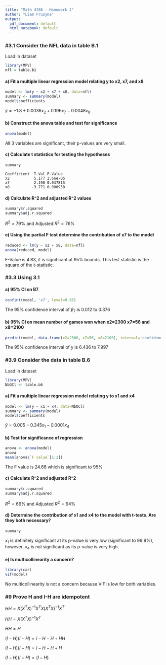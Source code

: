 ```yaml
---
title: "Math 4780 - Homework 2"
author: "Liam Fruzyna"
output:
  pdf_document: default
  html_notebook: default
---
```


### \#3.1 Consider the NFL data in table B.1
Load in dataset
```r
library(MPV)
nfl = table.b1
```

#### a) Fit a multiple linear regression model relating y to x2, x7, and x8
```r
model <- lm(y ~ x2 + x7 + x8, data=nfl)
summary <- summary(model)
model$coefficients
```

$\hat{y} = -1.8 + 0.0036x_2 + 0.196x_7 - 0.0048x_8$

#### b) Construct the anova table and test for significance
```r
anova(model)
```
All 3 variables are significant, their p-values are very small.

#### c) Calculate t statistics for testing the hypotheses
```r
summary
```

~~~
Coefficient  T-Val P-Value
x2           5.177 2.66e-05
x7           2.198 0.037815
x8          -3.771 0.000938
~~~

#### d) Calculate R^2 and adjusted R^2 values
```r
summary$r.squared
summary$adj.r.squared
```

$R^2 = 79\%$ and Adjusted $R^2 = 76\%$

#### e) Using the partial F test determine the contribution of x7 to the model
```r
reduced <- lm(y ~ x2 + x8, data=nfl)
anova(reduced, model)
```

F-Value is 4.83, it is significant at 95% bounds. This test statistic is the square of the t-statistic.

### \#3.3 Using 3.1
#### a) 95% CI on B7
```r
confint(model, 'x7', level=0.95)
```

The 95% confidence interval of $\beta_7$ is 0.012 to 0.376

#### b) 95% CI on mean number of games won when x2=2300 x7=56 and x8=2100
```r
predict(model, data.frame(x2=2300, x7=56, x8=2100), interval='confidence')
```

The 95% confidence interval of y is 6.436 to 7.997

### \#3.9 Consider the data in table B.6
Load in dataset
```r
library(MPV)
NbOCl <- table.b6
```

#### a) Fit a multiple linear regression model relating y to x1 and x4
```r
model <- lm(y ~ x1 + x4, data=NbOCl)
summary <- summary(model)
model$coefficients
```

$\hat{y} = 0.005 - 0.345x_1 -0.0001x_4$

#### b) Test for significance of regression
```r
anova <- anova(model)
anova
mean(anova$`F value`[1:2])
```

The F value is 24.66 which is significant to 95%

#### c) Calculate R^2 and adjusted R^2
```r
summary$r.squared
summary$adj.r.squared
```

$R^2 = 66\%$ and Adjusted $R^2 = 64\%$

#### d) Determine the contribution of x1 and x4 to the model with t-tests. Are they both necessary?
```r
summary
```

$x_1$ is definitely significant at its p-value is very low (significant to 99.9%), however, $x_4$ is not significant as its p-value is very high.

#### e) Is multicollinearity a concern?
```r
library(car)
vif(model)
```
No multicollinearity is not a concern because VIF is low for both variables.

### \#9 Prove H and I-H are idempotent
$HH = X(X^TX)^{-1}X^TX(X^TX)^{-1}X^T$

$HH = X(X^TX)^{-1}X^T$

$HH = H$

$(I - H)(I - H) = I - H - H + HH$

$(I - H)(I - H) = I - H - H + H$

$(I - H)(I - H) = (I - H)$